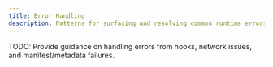 ```yaml
---
title: Error Handling
description: Patterns for surfacing and resolving common runtime errors in Mini Apps
---
```


TODO: Provide guidance on handling errors from hooks, network issues, and manifest/metadata failures.


